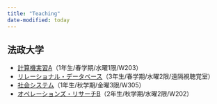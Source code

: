```yaml
---
title: "Teaching"
date-modified: today
---
```


## 法政大学

- [計算機実習A](https://zi-ang-liu.github.io/jb-computer-literacy)（1年生/春学期/水曜1限/W203）  
- [リレーショナル・データベース](https://zi-ang-liu.github.io/jb-database)（3年生/春学期/水曜2限/遠隔視聴覚室）
- [社会システム](https://zi-ang-liu.github.io/jb-sse)（1年生/秋学期/金曜3限/W305）
- [オペレーションズ・リサーチB](https://zi-ang-liu.github.io/jb-or)（2年生/秋学期/水曜2限/W202）

<!-- ## 過去の担当科目

- [プログラミング](https://zi-ang-liu.github.io/jb-c-programming/intro.html), 2021~2024
- 機械工作実習I, 2021~2024, OU
- [システム工学総合Ⅱ](https://zi-ang-liu.github.io/jb-practice-on-systems-engineering/intro.html), 2024
- [システム工学で何ができるか](https://github.com/zi-ang-liu/Slides/tree/main/An-Introduction-to-Systems-Engineering), 2024 -->

<!-- ## 公開講義

- [探索による問題解決](https://zi-ang-liu.github.io/jb-open-campus), 2025, 法政大学オープンキャンパス  -->


<!-- ## オフィスアワー

- 水曜日3限 (13:20～15:00)

## ゼミナール・PBL等

- 経営工学基礎演習（3年生/春学期）
- 経営工学ゼミナールI（4年生/春学期）
- PBL（3年生/秋学期）
- 経営工学ゼミナールII（4年生/秋学期）
- 卒業研究（4年生/年間）

## ゼミナール資料
- [Python Programming](https://ziangs-organization.gitbook.io/python/)
- [Intelligent Systems](https://zi-ang-liu.github.io/intelligent-systems/intro.html)
- [Basic Math](https://zi-ang-liu.github.io/jb-basic-math/intro.html)


## 時間割(小金井キャンパス)

| 時限    | 時間帯       |
| ------- | ------------ |
| 1時限目 | 9:00～10:40  |
| 2時限目 | 10:50～12:30 |
| 3時限目 | 13:20～15:00 |
| 4時限目 | 15:10～16:50 |
| 5時限目 | 17:00～18:40 | -->